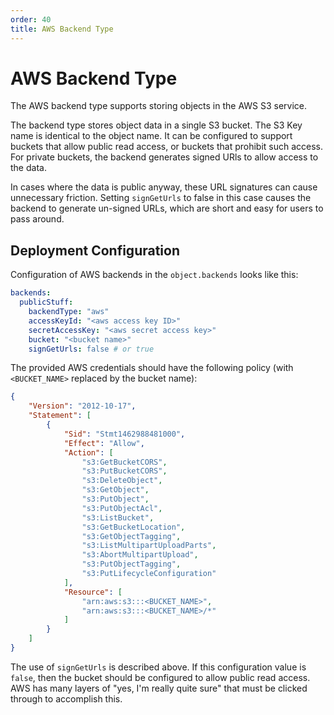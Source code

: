 ```yaml
---
order: 40
title: AWS Backend Type
---
```


# AWS Backend Type

The AWS backend type supports storing objects in the AWS S3 service.

The backend type stores object data in a single S3 bucket.
The S3 Key name is identical to the object name.
It can be configured to support buckets that allow public read access, or buckets that prohibit such access.
For private buckets, the backend generates signed URls to allow access to the data.

In cases where the data is public anyway, these URL signatures can cause unnecessary friction.
Setting `signGetUrls` to false in this case causes the backend to generate un-signed URLs, which are short and easy for users to pass around.

## Deployment Configuration

Configuration of AWS backends in the `object.backends` looks like this:

```yaml
backends:
  publicStuff:
    backendType: "aws"
    accessKeyId: "<aws access key ID>"
    secretAccessKey: "<aws secret access key>"
    bucket: "<bucket name>"
    signGetUrls: false # or true
```

The provided AWS credentials should have the following policy (with `<BUCKET_NAME>` replaced by the bucket name):

```JSON
{
    "Version": "2012-10-17",
    "Statement": [
        {
            "Sid": "Stmt1462988481000",
            "Effect": "Allow",
            "Action": [
                "s3:GetBucketCORS",
                "s3:PutBucketCORS",
                "s3:DeleteObject",
                "s3:GetObject",
                "s3:PutObject",
                "s3:PutObjectAcl",
                "s3:ListBucket",
                "s3:GetBucketLocation",
                "s3:GetObjectTagging",
                "s3:ListMultipartUploadParts",
                "s3:AbortMultipartUpload",
                "s3:PutObjectTagging",
                "s3:PutLifecycleConfiguration"
            ],
            "Resource": [
                "arn:aws:s3:::<BUCKET_NAME>",
                "arn:aws:s3:::<BUCKET_NAME>/*"
            ]
        }
    ]
}
```

The use of `signGetUrls` is described above.
If this configuration value is `false`, then the bucket should be configured to allow public read access.
AWS has many layers of "yes, I'm really quite sure" that must be clicked through to accomplish this.
